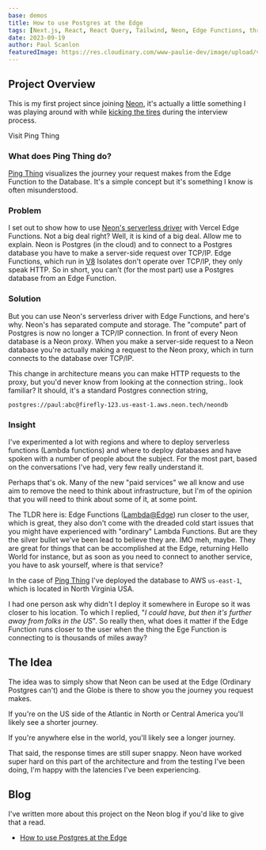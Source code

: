 ```yaml
---
base: demos
title: How to use Postgres at the Edge
tags: [Next.js, React, React Query, Tailwind, Neon, Edge Functions, three.js, react-three-fiber, PostgreSQL]
date: 2023-09-19
author: Paul Scanlon
featuredImage: https://res.cloudinary.com/www-paulie-dev/image/upload/v1696529153/paulie.dev/2023/09/ping-thing-featured-image_bwikws.jpg
---
```


## Project Overview

This is my first project since joining [Neon](https://neon.tech/), it's actually a little something I was playing around with while [kicking the tires](https://dictionary.cambridge.org/dictionary/english/kick-the-tires) during the interview process.

<CtaExternal href='https://neon.tech/demos/ping-thing'>Visit Ping Thing</CtaExternal>

### What does Ping Thing do?

[Ping Thing](https://neon.tech/demos/ping-thing) visualizes the journey your request makes from the Edge Function to the Database. It's a simple concept but it's something I know is often misunderstood.

<AstroImage
  width='768'
  height='480'
  alt='Ping Thing'
  url='https://res.cloudinary.com/www-paulie-dev/image/upload/v1695680935/paulie.dev/2023/09/ping-thing-1_ew7eq5.png'
/>

### Problem

I set out to show how to use [Neon's serverless driver](https://neon.tech/docs/serverless/serverless-driver) with Vercel Edge Functions. Not a big deal right? Well, it is kind of a big deal. Allow me to explain. Neon is Postgres (in the cloud) and to connect to a Postgres database you have to make a server-side request over TCP/IP. Edge Functions, which run in [V8](https://v8.dev/) Isolates don't operate over TCP/IP, they only speak HTTP. So in short, you can't (for the most part) use a Postgres database from an Edge Function.

### Solution

But you can use Neon's serverless driver with Edge Functions, and here's why. Neon's has separated compute and storage. The "compute" part of Postgres is now no longer a TCP/IP connection. In front of every Neon database is a Neon proxy. When you make a server-side request to a Neon database you're actually making a request to the Neon proxy, which in turn connects to the database over TCP/IP.

This change in architecture means you can make HTTP requests to the proxy, but you'd never know from looking at the connection string.. look familiar? It should, it's a standard Postgres connection string,

```shell
postgres://paul:abc@firefly-123.us-east-1.aws.neon.tech/neondb
```

### Insight

I've experimented a lot with regions and where to deploy serverless functions (Lambda functions) and where to deploy databases and have spoken with a number of people about the subject. For the most part, based on the conversations I've had, very few really understand it.

Perhaps that's ok. Many of the new "paid services" we all know and use aim to remove the need to think about infrastructure, but I'm of the opinion that you will need to think about some of it, at some point.

The TLDR here is: Edge Functions ([Lambda@Edge](https://aws.amazon.com/lambda/edge/)) run closer to the user, which is great, they also don't come with the dreaded cold start issues that you might have experienced with "ordinary" Lambda Functions. But are they the silver bullet we've been lead to believe they are. IMO meh, maybe. They are great for things that can be accomplished at the Edge, returning Hello World for instance, but as soon as you need to connect to another service, you have to ask yourself, where is that service?

In the case of [Ping Thing](https://neon.tech/demos/ping-thing) I've deployed the database to AWS `us-east-1`, which is located in North Virginia USA.

I had one person ask why didn't I deploy it somewhere in Europe so it was closer to his location. To which I replied, "_I could have, but then it's further away from folks in the US_". So really then, what does it matter if the Edge Function runs closer to the user when the thing the Ege Function is connecting to is thousands of miles away?

## The Idea

The idea was to simply show that Neon can be used at the Edge (Ordinary Postgres can't) and the Globe is there to show you the journey you request makes.

If you're on the US side of the Atlantic in North or Central America you'll likely see a shorter journey.

<AstroImage
  width='768'
  height='480'
  alt='Mexico - North Virginia'
  url='https://res.cloudinary.com/www-paulie-dev/image/upload/v1695682200/paulie.dev/2023/09/ping-thing-2_mhrtwf.png'
/>

If you're anywhere else in the world, you'll likely see a longer journey.

<AstroImage
  width='768'
  height='480'
  alt='Albania - North Virginia'
  url='https://res.cloudinary.com/www-paulie-dev/image/upload/v1695682210/paulie.dev/2023/09/ping-thing-3_qqdtho.png'
/>

That said, the response times are still super snappy. Neon have worked super hard on this part of the architecture and from the testing I've been doing, I'm happy with the latencies I've been experiencing.

## Blog

I've written more about this project on the Neon blog if you'd like to give that a read.

- [How to use Postgres at the Edge](https://neon.tech/blog/how-to-use-postgres-at-the-edge)
